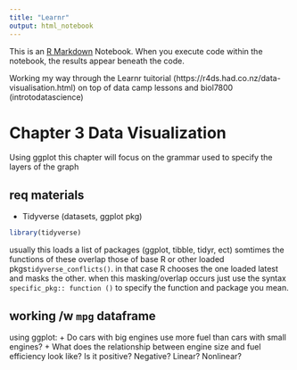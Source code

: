 ```yaml
---
title: "Learnr"
output: html_notebook
---
```


This is an [R Markdown](http://rmarkdown.rstudio.com) Notebook. When you execute code within the notebook, the results appear beneath the code. 

Working my way through the Learnr tuitorial (https://r4ds.had.co.nz/data-visualisation.html) on top of data camp lessons and biol7800 (introtodatascience)

# Chapter 3 Data Visualization

Using ggplot this chapter will focus on the grammar used to specify the layers of the graph

## req materials
+ Tidyverse (datasets, ggplot pkg)



```r
library(tidyverse)
```
usually this loads a list of packages (ggplot, tibble, tidyr, ect) somtimes the functions of these overlap those of base R or other loaded pkgs`tidyverse_conflicts()`. in that case R chooses the one loaded latest and masks the other. when this masking/overlap occurs just use the syntax `specific_pkg:: function ()` to specify the function and package you mean.

## working /w `mpg` dataframe

using ggplot: 
+ Do cars with big engines use more fuel than cars with small engines? 
+ What does the relationship between engine size and fuel efficiency look like? Is it positive? Negative? Linear? Nonlinear?


```r

```
